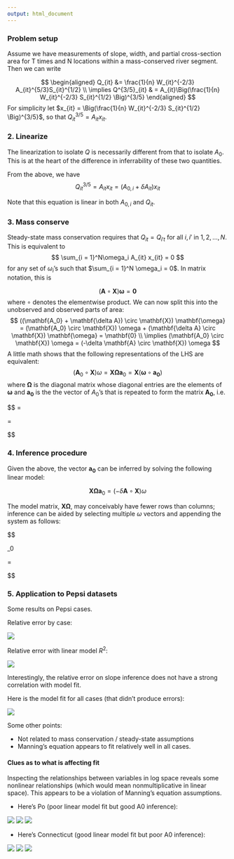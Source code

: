 ```yaml
---
output: html_document
---
```



### Problem setup

Assume we have measurements of slope, width, and partial cross-section area for T times and N locations within a mass-conserved river segment. Then we can write


$$
\begin{aligned}
Q_{it} &= \frac{1}{n} W_{it}^{-2/3} A_{it}^{5/3}S_{it}^{1/2} \\
\implies Q^{3/5}_{it} & = A_{it}\Big(\frac{1}{n} W_{it}^{-2/3} S_{it}^{1/2} \Big)^{3/5}
\end{aligned}
$$
For simplicity let $x_{it} = \Big(\frac{1}{n} W_{it}^{-2/3} S_{it}^{1/2} \Big)^{3/5}$, so that $Q^{3/5}_{it} = A_{it}x_{it}$. 



### 2. Linearize

The linearization to isolate $Q$ is necessarily different from that to isolate $A_0$. This is at the heart of the difference in inferrability of these two quantities. 

From the above, we have
$$
Q^{3/5}_{it} = A_{it}x_{it} = (A_{0,i} + \delta A_{it}) x_{it}
$$


Note that this equation is linear in both $A_{0,i}$ and $Q_{it}$. 

### 3. Mass conserve


Steady-state mass conservation requires that $Q_{it} = Q_{i't}$ for all $i, i'$ in $1, 2, ..., N$. This is equivalent to  
$$
\sum_{i = 1}^N\omega_i A_{it} x_{it} = 0
$$
for any set of $\omega_i$'s such that $\sum_{i = 1}^N \omega_i = 0$. In matrix notation, this is


$$
(\mathbf{A} \circ \mathbf{X}) \mathbf{\omega} = \mathbf{0}
$$
where $\circ$ denotes the elementwise product. We can now split this into the unobserved and observed parts of area:
$$
((\mathbf{A_0} + \mathbf{\delta A}) \circ \mathbf{X}) \mathbf{\omega} = (\mathbf{A_0} \circ \mathbf{X}) \omega + (\mathbf{\delta A} \circ \mathbf{X}) \mathbf{\omega} =  \mathbf{0} \\
\implies (\mathbf{A_0} \circ \mathbf{X}) \omega = (-\delta \mathbf{A} \circ \mathbf{X}) \omega
$$
A little math shows that the following representations of the LHS are equivalent:
$$
(\mathbf{A}_0 \circ \mathbf{X}) \omega = \mathbf{X} \mathbf{\Omega} \mathbf{a}_0 = \mathbf{X} (\mathbf{\omega} \circ \mathbf{a_0})
$$
where $\mathbf{\Omega}$ is the diagonal matrix whose diagonal entries are the elements of $\mathbf{\omega}$ and $\mathbf{a_0}$ is the the vector of $A_0$'s that is repeated to form the matrix $\mathbf{A_0}$, i.e. 


$$
\mathbf{A_0} = 

\begin{bmatrix} 

{a_0} \\
{a_0} \\
\vdots \\
{a_0} \\

\end{bmatrix}

= 

\begin{bmatrix} 

A_{0,1} & A_{0,2} & ... & A_{0,N} \\
A_{0,1} & A_{0,2} & ... & A_{0,N} \\
\vdots \\
A_{0,1} & A_{0,2} & ... & A_{0,N} \\


\end{bmatrix}
$$


### 4. Inference procedure

Given the above, the vector $\mathbf{a_0}$ can be inferred by solving the following linear model:


$$
\mathbf{X} \mathbf{\Omega} \mathbf{a}_0 = (-\delta \mathbf{A} \circ \mathbf{X}) \omega
$$

The model matrix, $\mathbf{X \Omega}$, may conceivably have fewer rows than columns; inference can be aided by selecting multiple $\omega$ vectors and appending the system as follows:

$$
\begin{bmatrix}
\mathbf{X} \mathbf{\Omega_1} \\
\mathbf{X} \mathbf{\Omega_2} \\
\vdots \\
\mathbf{X} \mathbf{\Omega_n}
\end{bmatrix}
 \mathbf{a}_0

= 

\begin{bmatrix}
(-\delta \mathbf{A} \circ \mathbf{X}) \omega_1 \\
(-\delta \mathbf{A} \circ \mathbf{X}) \omega_2 \\
\vdots \\
(-\delta \mathbf{A} \circ \mathbf{X}) \omega_n

\end{bmatrix}


$$

### 5. Application to Pepsi datasets

Some results on Pepsi cases.

Relative error by case:

![](../graphs/A0_relerr1.png)

Relative error with linear model $R^2$:

![](../graphs/A0_relerr_R2.png)


Interestingly, the relative error on slope inference does not have a strong correlation with model fit. 

Here is the model fit for all cases (that didn't produce errors):

![](../graphs/A0lm_fit.png)

Some other points:

- Not related to mass conservation / steady-state assumptions
- Manning's equation appears to fit relatively well in all cases. 


#### Clues as to what is affecting fit

Inspecting the relationships between variables in log space reveals some nonlinear relationships (which would mean nonmultiplicative in linear space). This appears to be a violation of Manning's equation assumptions. 

- Here's Po (poor linear model fit but good A0 inference):

![](../graphs/Po_termplot_a.png)
![](../graphs/Po_termplot_s.png)
![](../graphs/Po_termplot_w.png)


- Here's Connecticut (good linear model fit but poor A0 inference):

![](../graphs/Connecticut_termplot_a.png)
![](../graphs/Connecticut_termplot_s.png)
![](../graphs/Connecticut_termplot_w.png)
